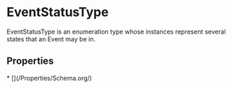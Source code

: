   
# EventStatusType

EventStatusType is an enumeration type whose instances represent several states that an Event may be in.

## Properties

<Grid>
* [](/Properties/Schema.org/)
</Grid>

